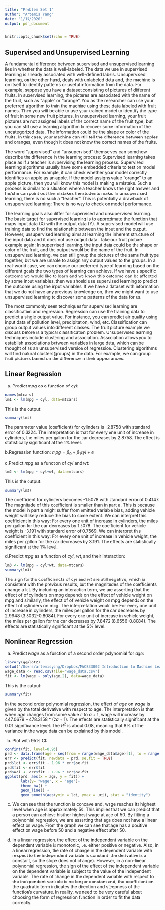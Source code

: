 ```yaml
---
title: "Problem Set 1"
author: "Artemis Yang"
date: "1/15/2020"
output: pdf_document
---
```


```r
knitr::opts_chunk$set(echo = TRUE)
```

## Supervised and Unsupervised Learning

A fundamental difference between supervised and unsupervised learning lies in whether the data is well-labeled. The data we use in supervised learning is already associated with well-defined labels. Unsupervised learning, on the other hand, deals with unlabeled data and, the machine is on itself to identify patterns or useful information from the data. For example, suppose you have a dataset consisting of pictures of different fruits. In supervised learning, the pictures are associated with the name of the fruit, such as “apple” or “orange”. You as the researcher can use your preferred algorithm to train the machine using these data labeled with fruit names. Then you will be able to use your trained model to identify the type of fruit in some new fruit pictures. In unsupervised learning, your fruit pictures are not assigned labels of the correct name of the fruit type, but you can still use a learning algorithm to recover some information of the uncategorized data. The information could be the shape or color of the fruits. In this case, your machine can still tell the difference between apples and oranges, even though it does not know the correct names of the fruits.

The word “supervised” and “unsupervised” themselves can somehow describe the difference in the learning process: Supervised learning takes place as if a teacher is supervising the learning process. Supervised learning algorithms usually have some embedded criteria to test on model performance. For example, it can check whether your model correctly identifies an apple as an apple. If the model assigns value “orange” to an apple picture, then you will know this model is making a mistake. Such a process is similar to a situation where a teacher knows the right answer and he/she can point out the mistakes the students make. In unsupervised learning, there is no such a “teacher”. This is potentially a drawback of unsupervised learning: There is no way to check on model performance. 

The learning goals also differ for supervised and unsupervised learning. The basic target for supervised learning is to approximate the function that maps input data (X) with the output data (Y). A supervised model will use training data to find the relationship between the input and the output. However, unsupervised learning aims at learning the inherent structure of the input data and it does not use output data. Take our fruit picture example again: In supervised learning, the input data could be the shape or color of the fruit, and the output would be the name of the fruit. In unsupervised learning, we can still group the pictures of the same fruit type together, but we are unable to assign any output values to the groups. In a real-world case, we can choose our preferred type of learning based on the different goals the two types of learning can achieve. If we have a specific outcome we would like to learn and we know this outcome can be affected by some input variables, then we should use supervised learning to predict the outcome using the input variables. If we have a dataset with information that we do not have any previous knowledge on, then we might want to use unsupervised learning to discover some patterns of the data for us.

The most commonly seen techniques for supervised learning are classification and regression. Regression can use the training data to predict a single output value. For instance, you can predict air quality using input data of pollution level, precipitation, wind, etc. Classification can group output values into different classes. The fruit picture example we discuss before is a typical classification problem. Unsupervised learning techniques include clustering and association. Association allows you to establish associations between variables in large data, which can be thought of as an unsupervised version of regression. Clustering algorithms will find natural clusters(groups) in the data. For example, we can group fruit pictures based on the difference in their appearances.

## Linear Regression
a. Predict $mpg$ as a function of $cyl$:
```r
names(mtcars)
lm1 <- lm(mpg ~ cyl, data=mtcars)
```
This is the output:
```r
summary(lm1)
```

The parameter value (coefficient) for cylinders is -2.8758 with standard error of 0.3224. The interpretation is that for every one unit of increase in cylinders, the miles per gallon for the car decreases by 2.8758. The effect is statistically significant at the 1% level.

b.Regression function: $mpg = \beta_0+\beta_1 cyl + e$

c.Predict $mpg$ as a function of $cyl$ and $wt$:
```r
lm2 <- lm(mpg ~ cyl+wt, data=mtcars)
```
This is the output:
```r
summary(lm2)
```

The coefficient for cylinders becomes -1.5078 with standard error of 0.4147. The magnitude of this coefficient is smaller than in part a. This is because the model in part a might suffer from omitted variable bias, adding vehicle weight will likely reduce the bias to some extent. We can interpret this coefficient in this way: For every one unit of increase in cylinders, the miles per gallon for the car decreases by 1.5078. The coefficient for vehicle weight is -3.191 with standard error of 0.7569. We can interpret this coefficient in this way: For every one unit of increase in vehicle weight, the miles per gallon for the car decreases by 3.191. The effects are statistically significant at the 1% level.

d.Predict $mpg$ as a function of $cyl$, $wt$, and their interaction:
```r
lm3 <- lm(mpg ~ cyl*wt, data=mtcars)
summary(lm3)
```

The sign for the coefficiencts of $cyl$ and $wt$ are still negative, which is consistent with the previous results, but the magnitudes of the coefficients change a lot. By including an interaction term, we are asserting that the effect of of cylinders on mpg depends on the effect of vehicle weight on mpg and similarly, the effect of of vehicle weight on mpg depends on the effect of cylinders on mpg. The interpretation would be: For every one unit of increase in cylinders, the miles per gallon for the car decreases by 2.9948 (3.8032-0.8084). For every one unit of increase in vehicle weight, the miles per gallon for the car decreases by 7.8472 (8.6556-0.8084). The effects are statistically significant at the 5% level.

## Nonlinear Regression

a. Predict $wage$ as a function of a second order polynomial for $age$:
```r
library(ggplot2)
setwd("/Users/artemisyang/Dropbox/MACS33002 Introduction to Machine Learning/PS1")
wage_data <- read.csv(file="wage_data.csv")
fit <- lm(wage ~ poly(age,2), data=wage_data)
```
This is the output:
```r
summary(fit)
```

In the second order polynomial regression, the effect of $age$ on $wage$ is given by the total derivative with respect to age. The interpretation is that when $age$ changes from some value $a$ to $a+1$, wage will increase by $447.0679-478.3158*(2a+1)$. The effects are statistically significant at the 0.01 significance level. The $R^2$ is about 0.08, meaning that 8% of the variance in the wage data can be explained by this model.

b. Plot with 95% CI:
```r
confint(fit, level=0.95)
prd <- data.frame(age = seq(from = range(wage_data$age)[1], to = range(wage_data$age)[2],length.out = 100))
err <- predict(fit, newdata = prd, se.fit = TRUE)
prd$lci <- err$fit - 1.96 * err$se.fit
prd$fit <- err$fit
prd$uci <- err$fit + 1.96 * err$se.fit
ggplot(prd, aes(x = age, y = fit)) +
       labs(y= "wage", x = "age")+
       theme_bw() +
       geom_line() +
       geom_smooth(aes(ymin = lci, ymax = uci), stat = "identity")
```

c. We can see that the function is concave and, wage reaches its highest level when age is approximately 50. This implies that we can predict that a person can achieve his/her highest wage at age of 50. By fitting a polynomial regression, we are asserting that age does not have a linear effect on wage. From the graph we can see that age has a positive effect on wage before 50 and a negative effect after 50.

d. In a linear regression, the effect of the independent variable on the dependent variable is monotonic, i.e. either positive or negative. Also, in a linear regression, the rate of change in the dependent variable with respect to the independent variable is constant (the derivative is a constant, so the slope does not change). However, in a non-linear polynomial regression, the sign of the effect of the independent variable on the dependent variable is subject to the value of the independent variable. The rate of change in the dependent variable with respect to the independent variable is no longer constant and, the coefficient on the quadratic term indicates the direction and steepness of the function's curvature. In reality, we need to be very careful about choosing the form of regression function in order to fit the data correctly.
